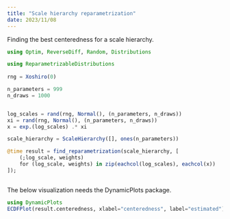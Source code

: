 ```yaml
---
title: "Scale hierarchy reparametrization"
date: 2023/11/08
---
```


Finding the best centeredness for a scale hierarchy.

```julia

using Optim, ReverseDiff, Random, Distributions

using ReparametrizableDistributions
 
rng = Xoshiro(0)

n_parameters = 999
n_draws = 1000


log_scales = rand(rng, Normal(), (n_parameters, n_draws))
xi = rand(rng, Normal(), (n_parameters, n_draws))
x = exp.(log_scales) .* xi

scale_hierarchy = ScaleHierarchy([], ones(n_parameters))

@time result = find_reparametrization(scale_hierarchy, [
    (;log_scale, weights)
    for (log_scale, weights) in zip(eachcol(log_scales), eachcol(x))
]);
 
```
The below visualization needs the DynamicPlots package. 
```julia
using DynamicPlots 
ECDFPlot(result.centeredness, xlabel="centeredness", label="estimated") + Vline([0], label="ideal") 
``` 